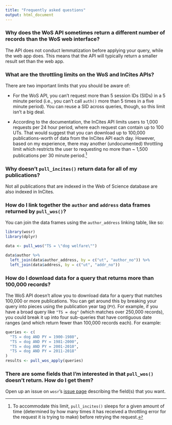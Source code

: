 ```yaml
---
title: "Frequently asked questions"
output: html_document
---
```


### Why does the WoS API sometimes return a different number of records than the WoS web interface?

The API does not conduct lemmatization before applying your query, while the web app does. This means that the API will typically return a smaller result set than the web app.

### What are the throttling limits on the WoS and InCites APIs?

There are two important limits that you should be aware of:

* For the WoS API, you can't request more than 5 session IDs (SIDs) in a 5 minute period (i.e., you can't call `auth()` more than 5 times in a five minute period). You can reuse a SID across queries, though, so this limit isn't a big deal.

* According to the documentation, the InCites API limits users to 1,000 requests per 24 hour period, where each request can contain up to 100 UTs. That would suggest that you can download up to 100,000 publications-worth of data from the InCites API each day. However, based on my experience, there may another (undocumented) throttling limit which restricts the user to requesting no more than ~ 1,500 publications per 30 minute period.[^1]

### Why doesn't `pull_incites()` return data for all of my publications?

Not all publications that are indexed in the Web of Science database are also indexed in InCites.

### How do I link together the `author` and `address` data frames returned by `pull_wos()`?

You can join the data frames using the `author_address` linking table, like so:

```r
library(wosr)
library(dplyr)

data <- pull_wos("TS = \"dog welfare\"")

data$author %>% 
  left_join(data$author_address, by = c("ut", "author_no")) %>% 
  left_join(data$address, by = c("ut", "addr_no"))
```

### How do I download data for a query that returns more than 100,000 records?

The WoS API doesn't allow you to download data for a query that matches 100,000 or more publications. You can get around this by breaking your query into pieces using the publication year tag (`PY`). For example, if you have a broad query like `"TS = dog"` (which matches over 250,000 records), you could break it up into four sub-queries that have contiguous date ranges (and which return fewer than 100,000 records each). For example:

```r
queries <- c(
  "TS = dog AND PY = 1900-1980", 
  "TS = dog AND PY = 1981-2000", 
  "TS = dog AND PY = 2001-2010", 
  "TS = dog AND PY = 2011-2018"
)
results <- pull_wos_apply(queries)
```

### There are some fields that I'm interested in that `pull_wos()` doesn't return. How do I get them?

Open up an issue on `wosr`'s [issue page](https://github.com/vt-arc/wosr/issues) describing the field(s) that you want.

[^1]: To accommodate this limit, `pull_incites()` sleeps for a given amount of time (determined by how many times it has received a throttling error for the request it is trying to make) before retrying the request.
